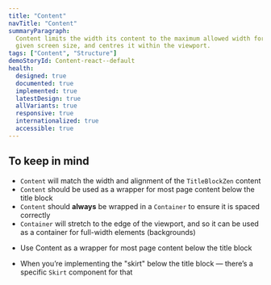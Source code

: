 ```yaml
---
title: "Content"
navTitle: "Content"
summaryParagraph:
  Content limits the width its content to the maximum allowed width for any
  given screen size, and centres it within the viewport.
tags: ["Content", "Structure"]
demoStoryId: Content-react--default
health:
  designed: true
  documented: true
  implemented: true
  latestDesign: true
  allVariants: true
  responsive: true
  internationalized: true
  accessible: true
---
```



## To keep in mind

* `Content` will match the width and alignment of the `TitleBlockZen`
  content
* `Content` should be used as a wrapper for most page content below the
  title block
* `Content` should **always** be wrapped in a `Container` to
  ensure it is spaced correctly
* `Container` will stretch to the edge of the viewport, and so it
  can be used as a container for full-width elements (backgrounds)

<WhenToUseAndWhenNotToUse>

<WhenToUse>

* Use Content as a wrapper for most page content below the title block

</WhenToUse>

<WhenNotToUse>

* When you’re implementing the "skirt" below the title block — there’s a
  specific `Skirt` component for that

</WhenNotToUse>

</WhenToUseAndWhenNotToUse>
